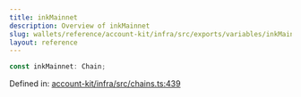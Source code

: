 ```yaml
---
title: inkMainnet
description: Overview of inkMainnet
slug: wallets/reference/account-kit/infra/src/exports/variables/inkMainnet
layout: reference
---
```


```ts
const inkMainnet: Chain;
```

Defined in: [account-kit/infra/src/chains.ts:439](https://github.com/alchemyplatform/aa-sdk/blob/08da565ff1e1b5bcae4581d79993c4ed9e522c16/account-kit/infra/src/chains.ts#L439)
